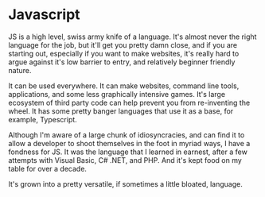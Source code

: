 # Javascript

JS is a high level, swiss army knife of a language. It's almost never the
right language for the job, but it'll get you pretty damn close, and if you
are starting out, especially if you want to make websites, it's really hard
to argue against it's low barrier to entry, and relatively beginner friendly
nature.

It can be used everywhere. It can make websites, command line tools, applications,
and some less graphically intensive games. It's large ecosystem of third party code
can help prevent you from re-inventing the wheel. It has some pretty banger languages
that use it as a base, for example, Typescript.

Although I'm aware of a large chunk of idiosyncracies, and can find it to allow a
developer to shoot themselves in the foot in myriad ways, I have a fondness for JS.
It was the language that I learned in earnest, after a few attempts with Visual
Basic, C# .NET, and PHP. And it's kept food on my table for over a decade.

It's grown into a pretty versatile, if sometimes a little bloated, language.
